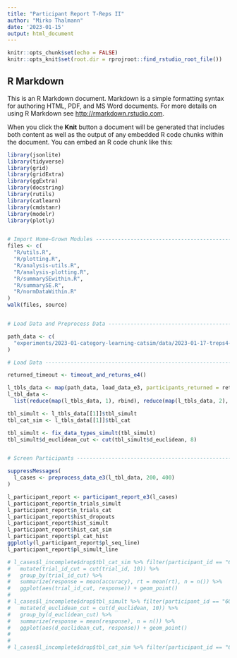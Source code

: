 ```yaml
---
title: "Participant Report T-Reps II"
author: "Mirko Thalmann"
date: '2023-01-15'
output: html_document
---
```


```r
knitr::opts_chunk$set(echo = FALSE)
knitr::opts_knit$set(root.dir = rprojroot::find_rstudio_root_file())
```

## R Markdown

This is an R Markdown document. Markdown is a simple formatting syntax for authoring HTML, PDF, and MS Word documents. For more details on using R Markdown see <http://rmarkdown.rstudio.com>.

When you click the **Knit** button a document will be generated that includes both content as well as the output of any embedded R code chunks within the document. You can embed an R code chunk like this:

```r

library(jsonlite)
library(tidyverse)
library(grid)
library(gridExtra)
library(ggExtra)
library(docstring)
library(rutils)
library(catlearn)
library(cmdstanr)
library(modelr)
library(plotly)


# Import Home-Grown Modules -----------------------------------------------
files <- c(
  "R/utils.R",
  "R/plotting.R",
  "R/analysis-utils.R",
  "R/analysis-plotting.R",
  "R/summarySEwithin.R",
  "R/summarySE.R",
  "R/normDataWithin.R"
)
walk(files, source)


# Load Data and Preprocess Data -------------------------------------------

path_data <- c(
  "experiments/2023-01-category-learning-catsim/data/2023-01-17-treps4-experiment/"
)

# Load Data ---------------------------------------------------------------

returned_timeout <- timeout_and_returns_e4()

l_tbls_data <- map(path_data, load_data_e3, participants_returned = returned_timeout)
l_tbl_data <-
  list(reduce(map(l_tbls_data, 1), rbind), reduce(map(l_tbls_data, 2), rbind))

tbl_simult <- l_tbls_data[[1]]$tbl_simult
tbl_cat_sim <- l_tbls_data[[1]]$tbl_cat

tbl_simult <- fix_data_types_simult(tbl_simult)
tbl_simult$d_euclidean_cut <- cut(tbl_simult$d_euclidean, 8)


# Screen Participants -----------------------------------------------------

suppressMessages(
  l_cases <- preprocess_data_e3(l_tbl_data, 200, 400)
)

l_participant_report <- participant_report_e3(l_cases)
l_participant_report$n_trials_simult
l_participant_report$n_trials_cat
l_participant_report$hist_dropouts
l_participant_report$hist_simult
l_participant_report$hist_cat_sim
l_participant_report$pl_cat_hist
ggplotly(l_participant_report$pl_seq_line)
l_participant_report$pl_simult_line

# l_cases$l_incomplete$drop$tbl_cat_sim %>% filter(participant_id == "60eaf271ade982685310e4ef") %>%
#   mutate(trial_id_cut = cut(trial_id, 10)) %>%
#   group_by(trial_id_cut) %>%
#   summarize(response = mean(accuracy), rt = mean(rt), n = n()) %>%
#   ggplot(aes(trial_id_cut, response)) + geom_point()
# 
# l_cases$l_incomplete$drop$tbl_simult %>% filter(participant_id == "60eaf271ade982685310e4ef") %>%
#   mutate(d_euclidean_cut = cut(d_euclidean, 10)) %>%
#   group_by(d_euclidean_cut) %>%
#   summarize(response = mean(response), n = n()) %>%
#   ggplot(aes(d_euclidean_cut, response)) + geom_point()
# 
# 
# l_cases$l_incomplete$drop$tbl_cat_sim %>% filter(participant_id == "60eaf271ade982685310e4ef") %>% count()


```
